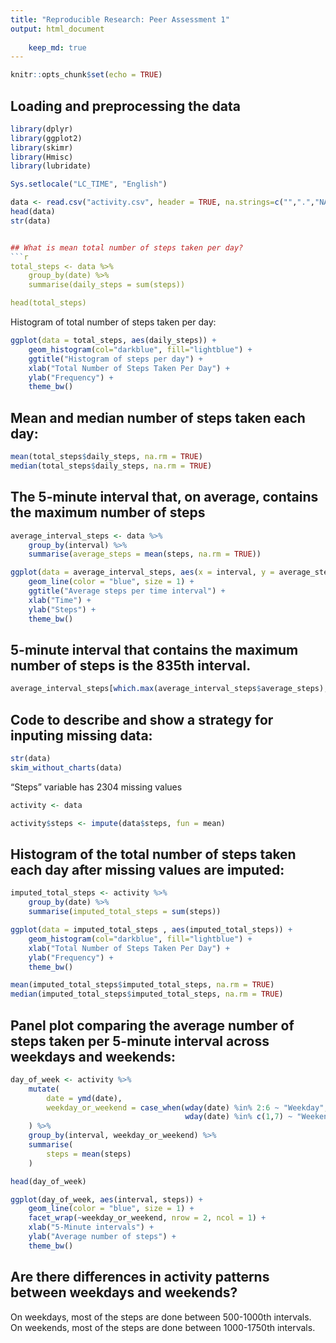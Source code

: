 ```yaml
---
title: "Reproducible Research: Peer Assessment 1"
output: html_document
  
    keep_md: true
---
```

```r
knitr::opts_chunk$set(echo = TRUE)
```

## Loading and preprocessing the data
```r
library(dplyr)
library(ggplot2)
library(skimr)
library(Hmisc)
library(lubridate)

Sys.setlocale("LC_TIME", "English")
```

```r
data <- read.csv("activity.csv", header = TRUE, na.strings=c("",".","NA"))
head(data)
str(data)


## What is mean total number of steps taken per day?
```r
total_steps <- data %>% 
    group_by(date) %>% 
    summarise(daily_steps = sum(steps))

head(total_steps)
```

Histogram of total number of steps taken per day:

```r

ggplot(data = total_steps, aes(daily_steps)) +
    geom_histogram(col="darkblue", fill="lightblue") +
    ggtitle("Histogram of steps per day") +
    xlab("Total Number of Steps Taken Per Day") +
    ylab("Frequency") +
    theme_bw()
```
## Mean and median number of steps taken each day:

```r
mean(total_steps$daily_steps, na.rm = TRUE)
median(total_steps$daily_steps, na.rm = TRUE)
```

## The 5-minute interval that, on average, contains the maximum number of steps

```r
average_interval_steps <- data %>% 
    group_by(interval) %>% 
    summarise(average_steps = mean(steps, na.rm = TRUE))
```

```r
ggplot(data = average_interval_steps, aes(x = interval, y = average_steps)) +
    geom_line(color = "blue", size = 1) +
    ggtitle("Average steps per time interval") +
    xlab("Time") +
    ylab("Steps") +
    theme_bw()
```

## 5-minute interval that contains the maximum number of steps is the 835th interval.

```r
average_interval_steps[which.max(average_interval_steps$average_steps),]$interval
```

## Code to describe and show a strategy for inputing missing data:

```r
str(data)
skim_without_charts(data)
```

"Steps" variable has 2304 missing values


```r
activity <- data 

activity$steps <- impute(data$steps, fun = mean)
```

## Histogram of the total number of steps taken each day after missing values are imputed:

```r
imputed_total_steps <- activity %>% 
    group_by(date) %>% 
    summarise(imputed_total_steps = sum(steps))
```

```r
ggplot(data = imputed_total_steps , aes(imputed_total_steps)) +
    geom_histogram(col="darkblue", fill="lightblue") +
    xlab("Total Number of Steps Taken Per Day") +
    ylab("Frequency") +
    theme_bw()
```

```r
mean(imputed_total_steps$imputed_total_steps, na.rm = TRUE)
median(imputed_total_steps$imputed_total_steps, na.rm = TRUE)
```

## Panel plot comparing the average number of steps taken per 5-minute interval across weekdays and weekends:

```r
day_of_week <- activity %>%
    mutate(
        date = ymd(date),
        weekday_or_weekend = case_when(wday(date) %in% 2:6 ~ "Weekday",
                                       wday(date) %in% c(1,7) ~ "Weekend")
    ) %>%
    group_by(interval, weekday_or_weekend) %>%
    summarise(
        steps = mean(steps)
    )
```

```r
head(day_of_week)
```

```r
ggplot(day_of_week, aes(interval, steps)) + 
    geom_line(color = "blue", size = 1) + 
    facet_wrap(~weekday_or_weekend, nrow = 2, ncol = 1) +
    xlab("5-Minute intervals") + 
    ylab("Average number of steps") +
    theme_bw()
```

## Are there differences in activity patterns between weekdays and weekends?

On weekdays, most of the steps are done between 500-1000th intervals.
On weekends, most of the steps are done between 1000-1750th intervals.

